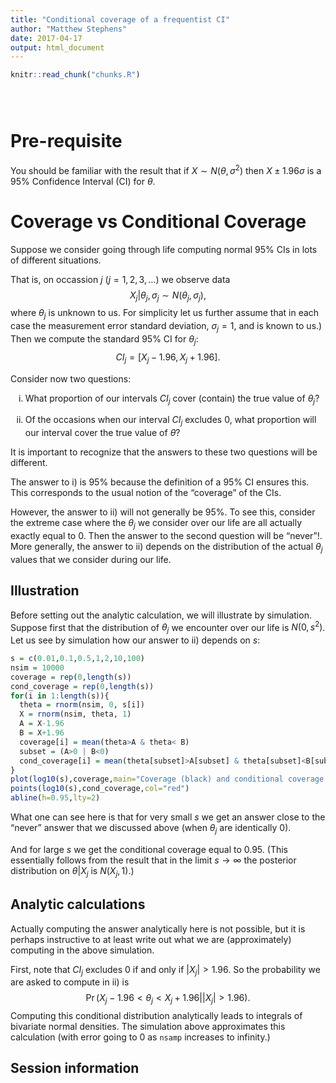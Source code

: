 ```yaml
---
title: "Conditional coverage of a frequentist CI"
author: "Matthew Stephens"
date: 2017-04-17
output: html_document
---
```


<!-- The file analysis/chunks.R contains chunks that define default settings
shared across the workflowr files. -->
```r
knitr::read_chunk("chunks.R")
```

<!-- Update knitr chunk options -->
```r
```

<!-- Insert the date the file was last updated -->
```r
```

<!-- Insert the code version (Git commit SHA1) if Git repository exists and R
 package git2r is installed -->
```r
```

# Pre-requisite

You should be familiar with the result that if $X \sim N(\theta,\sigma^2)$ then
$X \pm 1.96\sigma$ is a 95\% Confidence Interval (CI) for $\theta$.


# Coverage vs Conditional Coverage

Suppose we consider going through life computing normal 95% CIs in lots of different situations.

That is, on occassion $j$ ($j=1,2,3,\dots$) we observe data 
$$X_j | \theta_j, \sigma_j \sim N(\theta_j, \sigma_j),$$
where $\theta_j$ is unknown to us. For simplicity let us further assume that in each case
the measurement error standard deviation, $\sigma_j=1$, and is known to us.) Then we compute the standard 95\% CI for $\theta_j$: 
$$CI_j = [X_j -1.96, X_j + 1.96].$$

Consider now two questions:
  
  i) What proportion of our intervals $CI_j$ cover (contain) the true value of $\theta_j$? 
  
  ii) Of the occasions when our interval $CI_j$ excludes 0, what proportion will our interval cover the true value of $\theta$?

It is important to recognize that the answers to these two questions will be different.

The answer to i) is 95\% because the definition of a 95\% CI ensures this.
This corresponds to the usual notion of the "coverage" of the CIs.

However, the answer to ii) will not generally be 95\%. 
To see this, consider the extreme case where the
$\theta_j$ we consider over our life are all actually exactly equal to 0. 
Then the answer to the second question will be "never"!. More generally,
the answer to ii) depends
on the distribution of the actual $\theta_j$ values that we consider during our life. 

## Illustration

Before setting out the analytic calculation, we will illustrate by simulation.
Suppose first that the distribution of $\theta_j$ we encounter over our life is $N(0,s^2)$.
Let us see by simulation how our answer to ii) depends on $s$:

```r
s = c(0.01,0.1,0.5,1,2,10,100)
nsim = 10000
coverage = rep(0,length(s))
cond_coverage = rep(0,length(s))
for(i in 1:length(s)){
  theta = rnorm(nsim, 0, s[i])
  X = rnorm(nsim, theta, 1)
  A = X-1.96
  B = X+1.96
  coverage[i] = mean(theta>A & theta< B)
  subset = (A>0 | B<0)
  cond_coverage[i] = mean(theta[subset]>A[subset] & theta[subset]<B[subset])
}
plot(log10(s),coverage,main="Coverage (black) and conditional coverage (red)", ylim=c(0,1), xlab="log_10(s)")
points(log10(s),cond_coverage,col="red")
abline(h=0.95,lty=2)
```

What one can see here is that for very small $s$ we get an answer close to the "never" answer
that we discussed above (when $\theta_j$ are identically 0).

And for large $s$ we get the conditional coverage equal to 0.95. (This 
essentially follows from the result that in the limit $s \rightarrow \infty$ the posterior
distribution on $\theta | X_j$ is $N(X_j, 1)$.)

## Analytic calculations

Actually computing the answer analytically here is not possible, but it is perhaps
instructive to at least write out what we are (approximately) computing in the above simulation.

First, note that $CI_j$ excludes 0 if and only if $|X_j|>1.96$.
So the probability we are asked to compute in ii) is
$$\Pr( X_j - 1.96 < \theta_j < X_j + 1.96 | |X_j|>1.96).$$
Computing this conditional distribution analytically leads to integrals
of bivariate normal densities. The simulation above approximates this calculation (with
error going to 0 as `nsamp` increases to infinity.)









## Session information

<!-- Insert the session information into the document -->
```r
```
